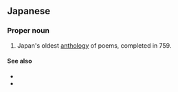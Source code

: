 ==Japanese==
{{ja-kanjitab|まん|よう|しゅう|yomi=on}}

===Proper noun===
{{ja-pos|まんようしゅう|proper}}

# Japan's oldest [[anthology]] of poems, completed in 759.

====See also====
* {{pedialite|lang=ja}}
* {{pedialite|Man'yōshū}}